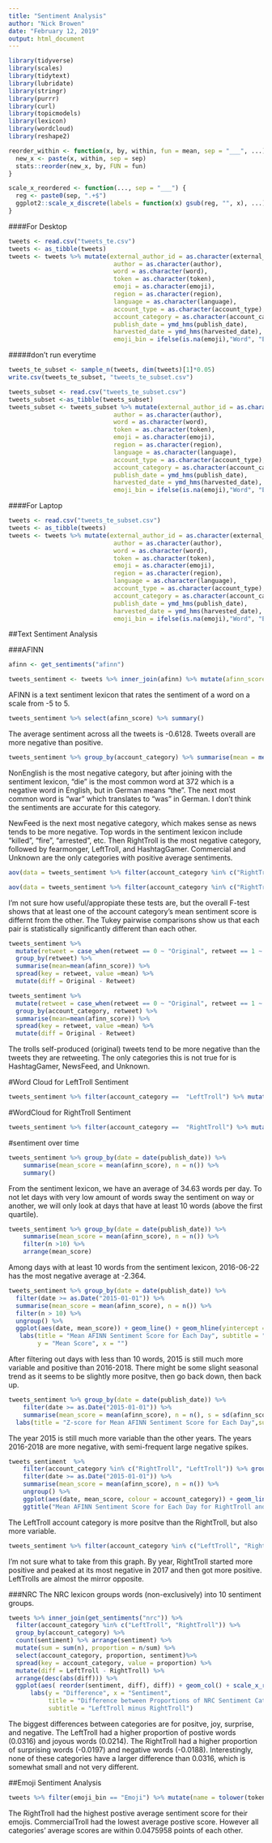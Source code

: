 ```yaml
---
title: "Sentiment Analysis"
author: "Nick Browen"
date: "February 12, 2019"
output: html_document
---
```



```r
library(tidyverse)
library(scales)
library(tidytext)
library(lubridate)
library(stringr)
library(purrr)
library(curl)
library(topicmodels)
library(lexicon)
library(wordcloud)
library(reshape2)
```

```r
reorder_within <- function(x, by, within, fun = mean, sep = "___", ...) {
  new_x <- paste(x, within, sep = sep)
  stats::reorder(new_x, by, FUN = fun)
}

scale_x_reordered <- function(..., sep = "___") {
  reg <- paste0(sep, ".+$")
  ggplot2::scale_x_discrete(labels = function(x) gsub(reg, "", x), ...)
}

```


####For Desktop
```r
tweets <- read.csv("tweets_te.csv")
tweets <- as_tibble(tweets)
tweets <- tweets %>% mutate(external_author_id = as.character(external_author_id), 
                             author = as.character(author),
                             word = as.character(word),
                             token = as.character(token),
                             emoji = as.character(emoji),
                             region = as.character(region),
                             language = as.character(language),
                             account_type = as.character(account_type),
                             account_category = as.character(account_category),
                             publish_date = ymd_hms(publish_date),
                             harvested_date = ymd_hms(harvested_date),
                             emoji_bin = ifelse(is.na(emoji),"Word", "Emoji"))
```

#####don't run everytime
```r
tweets_te_subset <- sample_n(tweets, dim(tweets)[1]*0.05)
write.csv(tweets_te_subset, "tweets_te_subset.csv")
```

```r
tweets_subset <- read.csv("tweets_te_subset.csv")
tweets_subset <-as_tibble(tweets_subset)
tweets_subset <- tweets_subset %>% mutate(external_author_id = as.character(external_author_id), 
                             author = as.character(author),
                             word = as.character(word),
                             token = as.character(token),
                             emoji = as.character(emoji),
                             region = as.character(region),
                             language = as.character(language),
                             account_type = as.character(account_type),
                             account_category = as.character(account_category),
                             publish_date = ymd_hms(publish_date),
                             harvested_date = ymd_hms(harvested_date),
                             emoji_bin = ifelse(is.na(emoji),"Word", "Emoji"))

```


####For Laptop
```r
tweets <- read.csv("tweets_te_subset.csv")
tweets <- as_tibble(tweets)
tweets <- tweets %>% mutate(external_author_id = as.character(external_author_id), 
                             author = as.character(author),
                             word = as.character(word),
                             token = as.character(token),
                             emoji = as.character(emoji),
                             region = as.character(region),
                             language = as.character(language),
                             account_type = as.character(account_type),
                             account_category = as.character(account_category),
                             publish_date = ymd_hms(publish_date),
                             harvested_date = ymd_hms(harvested_date),
                             emoji_bin = ifelse(is.na(emoji),"Word", "Emoji"))

```


##Text Sentiment Analysis

###AFINN
```r
afinn <- get_sentiments("afinn")

tweets_sentiment <- tweets %>% inner_join(afinn) %>% mutate(afinn_score = score) %>% select(-score)
```
AFINN is a text sentiment lexicon that rates the sentiment of a word on a scale from -5 to 5.

```r
tweets_sentiment %>% select(afinn_score) %>% summary()
```
The average sentiment across all the tweets is -0.6128. Tweets overall are more negative than positive. 


```r
tweets_sentiment %>% group_by(account_category) %>% summarise(mean = mean(afinn_score), median = median(afinn_score), sd = sd(afinn_score)) %>% arrange(mean)
```
NonEnglish is the most negative category, but after joining with the sentiment lexicon, "die" is the most common word at 372 which is a negative word in English, but in German means "the". The next most common word is "war" which translates to "was" in German. I don't think the sentiments are accurate for this category.

NewFeed is the next most negative category, which makes sense as news tends to be more negative. Top words in the sentiment lexicon include "killed", "fire", "arrested", etc. Then RightTroll is the most negative category, followed by fearmonger, LeftTroll, and HashtagGamer. Commercial and Unknown are the only categories with positive average sentiments.


```r
aov(data = tweets_sentiment %>% filter(account_category %in% c("RightTroll", "LeftTroll", "NewsFeed", "HashtagGamer")), afinn_score ~ account_category) %>% summary()

aov(data = tweets_sentiment %>% filter(account_category %in% c("RightTroll", "LeftTroll", "NewsFeed", "HashtagGamer")), afinn_score ~ account_category) %>% TukeyHSD()
```
I'm not sure how useful/appropiate these tests are, but the overall F-test shows that at least one of the account category's mean sentiment score is differnt from the other. The Tukey pairwise comparisons show us that each pair is statistically significantly different than each other.


```r
tweets_sentiment %>%
  mutate(retweet = case_when(retweet == 0 ~ "Original", retweet == 1 ~ "Retweet")) %>%
  group_by(retweet) %>% 
  summarise(mean=mean(afinn_score)) %>% 
  spread(key = retweet, value =mean) %>% 
  mutate(diff = Original - Retweet)

tweets_sentiment %>%
  mutate(retweet = case_when(retweet == 0 ~ "Original", retweet == 1 ~ "Retweet")) %>%
  group_by(account_category, retweet) %>% 
  summarise(mean=mean(afinn_score)) %>% 
  spread(key = retweet, value =mean) %>% 
  mutate(diff = Original - Retweet)
```
The trolls self-produced (original) tweets tend to be more negative than the tweets they are retweeting. The only categories this is not true for is HashtagGamer, NewsFeed, and Unknown.


#Word Cloud for LeftTroll Sentiment
```r
tweets_sentiment %>% filter(account_category ==  "LeftTroll") %>% mutate(polarity = ifelse(afinn_score>0, "positive", "negative")) %>% group_by(polarity) %>% count(token, sort = T) %>% ungroup() %>% acast(token~polarity, value.var = "n", fill=0) %>% comparison.cloud(colors = c("gray30", "gray60"), max.words = 100)
```

#WordCloud for RightTroll Sentiment
```r
tweets_sentiment %>% filter(account_category ==  "RightTroll") %>% mutate(polarity = ifelse(afinn_score>0, "positive", "negative")) %>% group_by(polarity) %>% count(token, sort = T) %>% ungroup() %>% acast(token~polarity, value.var = "n", fill=0) %>% comparison.cloud(colors = c("gray30", "gray60"), max.words = 100)
```


#sentiment over time
```r
tweets_sentiment %>% group_by(date = date(publish_date)) %>%
    summarise(mean_score = mean(afinn_score), n = n()) %>% 
    summary()
```
From the sentiment lexicon, we have an average of 34.63 words per day. To not let days with very low amount of words sway the sentiment on way or another, we will only look at days that have at least 10 words (above the first quartile).

```r
tweets_sentiment %>% group_by(date = date(publish_date)) %>%
    summarise(mean_score = mean(afinn_score), n = n()) %>% 
    filter(n >10) %>%
    arrange(mean_score)
```
Among days with at least 10 words from the sentiment lexicon, 2016-06-22 has the most negative average at -2.364.



```r
tweets_sentiment %>% group_by(date = date(publish_date)) %>%
  filter(date >= as.Date("2015-01-01")) %>%
  summarise(mean_score = mean(afinn_score), n = n()) %>%
  filter(n > 10) %>%
  ungroup() %>%
  ggplot(aes(date, mean_score)) + geom_line() + geom_hline(yintercept =  0, colour = "red", linetype = 4) +
   labs(title = "Mean AFINN Sentiment Score for Each Day", subtitle = "Including Days with at least 10 Words from the Sentiment Lexicon",
        y = "Mean Score", x = "")
```
After filtering out days with less than 10 words, 2015 is still much more variable and positive than 2016-2018. There might be some slight seasonal trend as it seems to be slightly more positve, then go back down, then back up. 

```r
tweets_sentiment %>% group_by(date = date(publish_date)) %>%
    filter(date >= as.Date("2015-01-01")) %>%
    summarise(mean_score = mean(afinn_score), n = n(), s = sd(afinn_score))  %>% mutate(z = (mean_score - 0)/s) %>% ggplot(aes(date, z)) + geom_line() + geom_hline(yintercept =  0, colour = "red", linetype = 4) + 
  labs(title = "Z-score for Mean AFINN Sentiment Score for Each Day",subtitle = "Assuming Overall Mean Sentiment as 0 (Neutral)'", y = "Z-score", x = "")
```
The year 2015 is still much more variable than the other years. The years 2016-2018 are more negative, with semi-frequent large negative spikes. 


```r
tweets_sentiment  %>% 
    filter(account_category %in% c("RightTroll", "LeftTroll")) %>% group_by(account_category, date = date(publish_date)) %>%
    filter(date >= as.Date("2015-01-01")) %>%
    summarise(mean_score = mean(afinn_score), n = n()) %>%
    ungroup() %>%
    ggplot(aes(date, mean_score, colour = account_category)) + geom_line(size =.9) + geom_hline(yintercept =  0, colour = "red", linetype = 4) +
    ggtitle("Mean AFINN Sentiment Score for Each Day for RightTroll and LeftTroll") + labs(y = "Mean Score", x = "")
```
The LeftTroll account category is more positve than the RightTroll, but also more variable.


```r
tweets_sentiment %>% filter(account_category %in% c("LeftTroll", "RightTroll"), publish_date > as.Date("2014-01-01")) %>% group_by(account_category, year = year(publish_date)) %>% select(afinn_score) %>% summarise(mean = mean(afinn_score), sd = sd(afinn_score)) %>% ungroup() %>% ggplot(aes(year, mean, color=account_category)) + geom_line() + labs(title = "Average Sentiment by Year for Left and Right Trolls", y = "Year Mean Sentiment", x = "")
```
I'm not sure what to take from this graph. By year, RightTroll started more positive and peaked at its most negative in 2017 and then got more positive. LeftTrolls are almost the mirror opposite.


###NRC
The NRC lexicon groups words (non-exclusively) into 10 sentiment groups. 

```r
tweets %>% inner_join(get_sentiments("nrc")) %>%
  filter(account_category %in% c("LeftTroll", "RightTroll")) %>% 
  group_by(account_category) %>% 
  count(sentiment) %>% arrange(sentiment) %>%
  mutate(sum = sum(n), proportion = n/sum) %>% 
  select(account_category, proportion, sentiment)%>% 
  spread(key = account_category, value = proportion) %>% 
  mutate(diff = LeftTroll - RightTroll) %>% 
  arrange(desc(abs(diff))) %>% 
  ggplot(aes( reorder(sentiment, diff), diff)) + geom_col() + scale_x_reordered() + 
      labs(y = "Difference", x = "Sentiment", 
           title = "Difference between Proportions of NRC Sentiment Categories", 
           subtitle = "LeftTroll minus RightTroll")
```
The biggest differences between categories are for positve, joy, surprise, and negative. The LeftTroll had a higher proportion of postive words (0.0316) and joyous words (0.0214). The RightTroll had a higher proportion of surprising words (-0.0197) and negative words (-0.0188). Interestingly, none of these categories have a larger difference than 0.0316, which is somewhat small and not very different.


##Emoji Sentiment Analysis

```r
tweets %>% filter(emoji_bin == "Emoji") %>% mutate(name = tolower(token))%>% inner_join(emojis_sentiment) %>% select(name, sentiment, positive, neutral, negative, account_category) %>% group_by(account_category) %>% summarise(mean = mean(sentiment)) %>% arrange(mean)
```
The RightTroll had the highest postive average sentiment score for their emojis. CommercialTroll had the lowest average postive score. However all categories' average scores are within 0.0475958 points of each other. 




